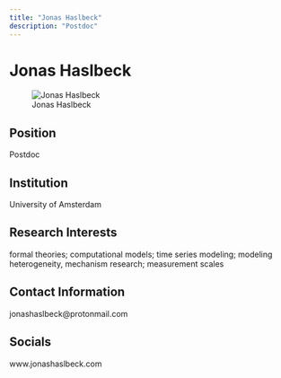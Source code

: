 ```yaml
---
title: "Jonas Haslbeck"
description: "Postdoc"
---
```


# Jonas Haslbeck

![Jonas Haslbeck](files/images/%7B%7Blast_name%7D%7D.jpg)

## Position

Postdoc

## Institution

University of Amsterdam

## Research Interests

formal theories; computational models; time series modeling; modeling heterogeneity, mechanism research; measurement scales

## Contact Information

jonashaslbeck@protonmail.com

## Socials

www.jonashaslbeck.com